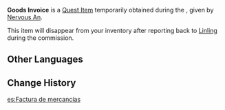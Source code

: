 {{Item Infobox
|id           = 100485
|image        = Item Letter for Dongdong.png
|type         = Quest Items
|description  = An invoice with information of goods recorded on it. With only a few simple goods listed on it, someone must have selected these items.
|source1      = Obtained during the commission [[So-Called Work]]
}}
'''Goods Invoice''' is a [[Quest Item]] temporarily obtained during the {{Quest|So-Called Work}}, given by [[Nervous An]].

This item will disappear from your inventory after reporting back to [[Linling]] during the commission.

==Other Languages==
{{Other Languages
|default_hidden = 1
|en      = Goods Invoice
|zhs     = 货物单
|zhs_rm  = Huòwù Dān
|zht     = 貨物單
|zht_rm  = Huòwù Dān
|ja      = 注文書
|ja_rm   = Chuumonsho
|ko      = 상품 리스트
|es      = Factura de mercancías
|fr      = Manifeste
|ru      = Товарная накладная
|th      = รายการสินค้า
|th_rm   = 
|vi      = Hóa đơn hàng
|de      = Warenverzeichnis
|id      = Tagihan Barang
|pt      = Pedidos de Mercadorias
|tr      = Fatura
|it      = Fattura per merce
}}

==Change History==
{{Change History|1.0}}

[[es:Factura de mercancías]]